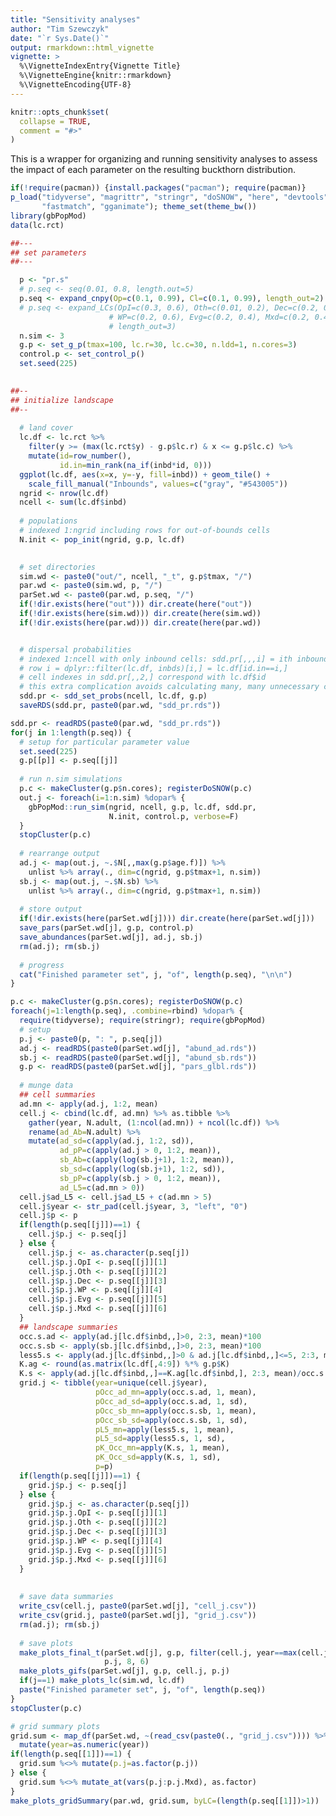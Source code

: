 ```yaml
---
title: "Sensitivity analyses"
author: "Tim Szewczyk"
date: "`r Sys.Date()`"
output: rmarkdown::html_vignette
vignette: >
  %\VignetteIndexEntry{Vignette Title}
  %\VignetteEngine{knitr::rmarkdown}
  %\VignetteEncoding{UTF-8}
---
```


```r
knitr::opts_chunk$set(
  collapse = TRUE,
  comment = "#>"
)
```


This is a wrapper for organizing and running sensitivity analyses to assess the impact of each parameter on the resulting buckthorn distribution.

```r
if(!require(pacman)) {install.packages("pacman"); require(pacman)}
p_load("tidyverse", "magrittr", "stringr", "doSNOW", "here", "devtools",
       "fastmatch", "gganimate"); theme_set(theme_bw())
library(gbPopMod)
data(lc.rct)
```


```r
##---
## set parameters
##---

  p <- "pr.s"
  # p.seq <- seq(0.01, 0.8, length.out=5)
  p.seq <- expand_cnpy(Op=c(0.1, 0.99), Cl=c(0.1, 0.99), length_out=2)
  # p.seq <- expand_LCs(OpI=c(0.3, 0.6), Oth=c(0.01, 0.2), Dec=c(0.2, 0.4),
                      # WP=c(0.2, 0.6), Evg=c(0.2, 0.4), Mxd=c(0.2, 0.4),
                      # length_out=3)
  n.sim <- 3
  g.p <- set_g_p(tmax=100, lc.r=30, lc.c=30, n.ldd=1, n.cores=3)
  control.p <- set_control_p()
  set.seed(225)
  

##--
## initialize landscape
##--
  
  # land cover
  lc.df <- lc.rct %>% 
    filter(y >= (max(lc.rct$y) - g.p$lc.r) & x <= g.p$lc.c) %>%
    mutate(id=row_number(), 
           id.in=min_rank(na_if(inbd*id, 0)))
  ggplot(lc.df, aes(x=x, y=-y, fill=inbd)) + geom_tile() +
    scale_fill_manual("Inbounds", values=c("gray", "#543005"))
  ngrid <- nrow(lc.df)
  ncell <- sum(lc.df$inbd)
  
  # populations
  # indexed 1:ngrid including rows for out-of-bounds cells
  N.init <- pop_init(ngrid, g.p, lc.df)

  
  # set directories
  sim.wd <- paste0("out/", ncell, "_t", g.p$tmax, "/")
  par.wd <- paste0(sim.wd, p, "/")
  parSet.wd <- paste0(par.wd, p.seq, "/")
  if(!dir.exists(here("out"))) dir.create(here("out"))
  if(!dir.exists(here(sim.wd))) dir.create(here(sim.wd))
  if(!dir.exists(here(par.wd))) dir.create(here(par.wd))


  # dispersal probabilities
  # indexed 1:ncell with only inbound cells: sdd.pr[,,,i] = ith inbound cell
  # row i = dplyr::filter(lc.df, inbds)[i,] = lc.df[id.in==i,]
  # cell indexes in sdd.pr[,,2,] correspond with lc.df$id
  # this extra complication avoids calculating many, many unnecessary cells
  sdd.pr <- sdd_set_probs(ncell, lc.df, g.p)
  saveRDS(sdd.pr, paste0(par.wd, "sdd_pr.rds"))
```


```r
sdd.pr <- readRDS(paste0(par.wd, "sdd_pr.rds"))
for(j in 1:length(p.seq)) {
  # setup for particular parameter value
  set.seed(225)
  g.p[[p]] <- p.seq[[j]]
  
  # run n.sim simulations
  p.c <- makeCluster(g.p$n.cores); registerDoSNOW(p.c)
  out.j <- foreach(i=1:n.sim) %dopar% {
    gbPopMod::run_sim(ngrid, ncell, g.p, lc.df, sdd.pr, 
                      N.init, control.p, verbose=F)
  }
  stopCluster(p.c)
  
  # rearrange output
  ad.j <- map(out.j, ~.$N[,,max(g.p$age.f)]) %>% 
    unlist %>% array(., dim=c(ngrid, g.p$tmax+1, n.sim))
  sb.j <- map(out.j, ~.$N.sb) %>% 
    unlist %>% array(., dim=c(ngrid, g.p$tmax+1, n.sim))
  
  # store output
  if(!dir.exists(here(parSet.wd[j]))) dir.create(here(parSet.wd[j]))
  save_pars(parSet.wd[j], g.p, control.p)
  save_abundances(parSet.wd[j], ad.j, sb.j)
  rm(ad.j); rm(sb.j)
  
  # progress
  cat("Finished parameter set", j, "of", length(p.seq), "\n\n")
}

```


```r
p.c <- makeCluster(g.p$n.cores); registerDoSNOW(p.c)
foreach(j=1:length(p.seq), .combine=rbind) %dopar% {
  require(tidyverse); require(stringr); require(gbPopMod)
  # setup
  p.j <- paste0(p, ": ", p.seq[j])
  ad.j <- readRDS(paste0(parSet.wd[j], "abund_ad.rds"))
  sb.j <- readRDS(paste0(parSet.wd[j], "abund_sb.rds"))
  g.p <- readRDS(paste0(parSet.wd[j], "pars_glbl.rds"))
  
  # munge data
  ## cell summaries
  ad.mn <- apply(ad.j, 1:2, mean)
  cell.j <- cbind(lc.df, ad.mn) %>% as.tibble %>%
    gather(year, N.adult, (1:ncol(ad.mn)) + ncol(lc.df)) %>%
    rename(ad_Ab=N.adult) %>%
    mutate(ad_sd=c(apply(ad.j, 1:2, sd)),
           ad_pP=c(apply(ad.j > 0, 1:2, mean)),
           sb_Ab=c(apply(log(sb.j+1), 1:2, mean)),
           sb_sd=c(apply(log(sb.j+1), 1:2, sd)),
           sb_pP=c(apply(sb.j > 0, 1:2, mean)),
           ad_L5=c(ad.mn > 0))
  cell.j$ad_L5 <- cell.j$ad_L5 + c(ad.mn > 5)
  cell.j$year <- str_pad(cell.j$year, 3, "left", "0")
  cell.j$p <- p
  if(length(p.seq[[j]])==1) {
    cell.j$p.j <- p.seq[j]
  } else {
    cell.j$p.j <- as.character(p.seq[j])
    cell.j$p.j.OpI <- p.seq[[j]][1]
    cell.j$p.j.Oth <- p.seq[[j]][2]
    cell.j$p.j.Dec <- p.seq[[j]][3]
    cell.j$p.j.WP <- p.seq[[j]][4]
    cell.j$p.j.Evg <- p.seq[[j]][5]
    cell.j$p.j.Mxd <- p.seq[[j]][6]
  }
  ## landscape summaries
  occ.s.ad <- apply(ad.j[lc.df$inbd,,]>0, 2:3, mean)*100
  occ.s.sb <- apply(sb.j[lc.df$inbd,,]>0, 2:3, mean)*100
  less5.s <- apply(ad.j[lc.df$inbd,,]>0 & ad.j[lc.df$inbd,,]<=5, 2:3, mean)*100
  K.ag <- round(as.matrix(lc.df[,4:9]) %*% g.p$K)
  K.s <- apply(ad.j[lc.df$inbd,,]==K.ag[lc.df$inbd,], 2:3, mean)/occ.s.ad*10000
  grid.j <- tibble(year=unique(cell.j$year),
                   pOcc_ad_mn=apply(occ.s.ad, 1, mean),
                   pOcc_ad_sd=apply(occ.s.ad, 1, sd),
                   pOcc_sb_mn=apply(occ.s.sb, 1, mean),
                   pOcc_sb_sd=apply(occ.s.sb, 1, sd),
                   pL5_mn=apply(less5.s, 1, mean),
                   pL5_sd=apply(less5.s, 1, sd),
                   pK_Occ_mn=apply(K.s, 1, mean),
                   pK_Occ_sd=apply(K.s, 1, sd),
                   p=p)
  if(length(p.seq[[j]])==1) {
    grid.j$p.j <- p.seq[j]
  } else {
    grid.j$p.j <- as.character(p.seq[j])
    grid.j$p.j.OpI <- p.seq[[j]][1]
    grid.j$p.j.Oth <- p.seq[[j]][2]
    grid.j$p.j.Dec <- p.seq[[j]][3]
    grid.j$p.j.WP <- p.seq[[j]][4]
    grid.j$p.j.Evg <- p.seq[[j]][5]
    grid.j$p.j.Mxd <- p.seq[[j]][6]
  }
                   
  
  # save data summaries
  write_csv(cell.j, paste0(parSet.wd[j], "cell_j.csv"))
  write_csv(grid.j, paste0(parSet.wd[j], "grid_j.csv"))
  rm(ad.j); rm(sb.j)
  
  # save plots
  make_plots_final_t(parSet.wd[j], g.p, filter(cell.j, year==max(cell.j$year)),
                     p.j, 8, 6)
  make_plots_gifs(parSet.wd[j], g.p, cell.j, p.j)
  if(j==1) make_plots_lc(sim.wd, lc.df)
  paste("Finished parameter set", j, "of", length(p.seq))
}
stopCluster(p.c)

# grid summary plots
grid.sum <- map_df(parSet.wd, ~(read_csv(paste0(., "grid_j.csv")))) %>%
  mutate(year=as.numeric(year)) 
if(length(p.seq[[1]])==1) {
  grid.sum %<>% mutate(p.j=as.factor(p.j)) 
} else {
  grid.sum %<>% mutate_at(vars(p.j:p.j.Mxd), as.factor)
}
make_plots_gridSummary(par.wd, grid.sum, byLC=(length(p.seq[[1]])>1))
```





